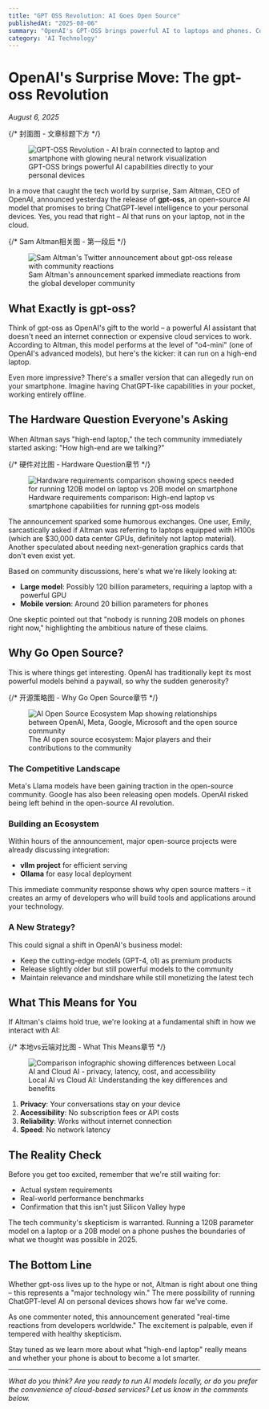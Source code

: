 ```yaml
---
title: "GPT OSS Revolution: AI Goes Open Source"
publishedAt: "2025-08-06"
summary: "OpenAI's GPT-OSS brings powerful AI to laptops and phones. Complete guide to hardware requirements, open-source ecosystem, privacy benefits, and setup."
category: 'AI Technology'
---
```


# OpenAI's Surprise Move: The gpt-oss Revolution

*August 6, 2025*

{/* 封面图 - 文章标题下方 */}
<figure className="my-8">
  <img 
    src="/images/gpt-oss-cover.png" 
    alt="GPT-OSS Revolution - AI brain connected to laptop and smartphone with glowing neural network visualization"
    className="w-full h-auto rounded-lg shadow-lg"
  />
  <figcaption className="mt-2 text-center text-sm text-gray-600 dark:text-gray-400">
    GPT-OSS brings powerful AI capabilities directly to your personal devices
  </figcaption>
</figure>

In a move that caught the tech world by surprise, Sam Altman, CEO of OpenAI, announced yesterday the release of **gpt-oss**, an open-source AI model that promises to bring ChatGPT-level intelligence to your personal devices. Yes, you read that right – AI that runs on your laptop, not in the cloud.

{/* Sam Altman相关图 - 第一段后 */}
<figure className="my-8">
  <img 
    src="/images/sam-altman-announcement.png" 
    alt="Sam Altman's Twitter announcement about gpt-oss release with community reactions"
    className="w-full h-auto rounded-lg shadow-lg"
  />
  <figcaption className="mt-2 text-center text-sm text-gray-600 dark:text-gray-400">
    Sam Altman's announcement sparked immediate reactions from the global developer community
  </figcaption>
</figure>

## What Exactly is gpt-oss?

Think of gpt-oss as OpenAI's gift to the world – a powerful AI assistant that doesn't need an internet connection or expensive cloud services to work. According to Altman, this model performs at the level of "o4-mini" (one of OpenAI's advanced models), but here's the kicker: it can run on a high-end laptop.

Even more impressive? There's a smaller version that can allegedly run on your smartphone. Imagine having ChatGPT-like capabilities in your pocket, working entirely offline.

## The Hardware Question Everyone's Asking

When Altman says "high-end laptop," the tech community immediately started asking: "How high-end are we talking?"

{/* 硬件对比图 - Hardware Question章节 */}
<figure className="my-8">
  <img 
    src="/images/hardware-requirements.png" 
    alt="Hardware requirements comparison showing specs needed for running 120B model on laptop vs 20B model on smartphone"
    className="w-full h-auto rounded-lg shadow-lg"
  />
  <figcaption className="mt-2 text-center text-sm text-gray-600 dark:text-gray-400">
    Hardware requirements comparison: High-end laptop vs smartphone capabilities for running gpt-oss models
  </figcaption>
</figure>

The announcement sparked some humorous exchanges. One user, Emily, sarcastically asked if Altman was referring to laptops equipped with H100s (which are $30,000 data center GPUs, definitely not laptop material). Another speculated about needing next-generation graphics cards that don't even exist yet.

Based on community discussions, here's what we're likely looking at:
- **Large model**: Possibly 120 billion parameters, requiring a laptop with a powerful GPU
- **Mobile version**: Around 20 billion parameters for phones

One skeptic pointed out that "nobody is running 20B models on phones right now," highlighting the ambitious nature of these claims.

## Why Go Open Source?

This is where things get interesting. OpenAI has traditionally kept its most powerful models behind a paywall, so why the sudden generosity?

{/* 开源策略图 - Why Go Open Source章节 */}
<figure className="my-8">
  <img 
    src="/images/open-source-ecosystem.png" 
    alt="AI Open Source Ecosystem Map showing relationships between OpenAI, Meta, Google, Microsoft and the open source community"
    className="w-full h-auto rounded-lg shadow-lg"
  />
  <figcaption className="mt-2 text-center text-sm text-gray-600 dark:text-gray-400">
    The AI open source ecosystem: Major players and their contributions to the community
  </figcaption>
</figure>

### The Competitive Landscape

Meta's Llama models have been gaining traction in the open-source community. Google has also been releasing open models. OpenAI risked being left behind in the open-source AI revolution.

### Building an Ecosystem

Within hours of the announcement, major open-source projects were already discussing integration:
- **vllm project** for efficient serving
- **Ollama** for easy local deployment

This immediate community response shows why open source matters – it creates an army of developers who will build tools and applications around your technology.

### A New Strategy?

This could signal a shift in OpenAI's business model:
- Keep the cutting-edge models (GPT-4, o1) as premium products
- Release slightly older but still powerful models to the community
- Maintain relevance and mindshare while still monetizing the latest tech

## What This Means for You

If Altman's claims hold true, we're looking at a fundamental shift in how we interact with AI:

{/* 本地vs云端对比图 - What This Means章节 */}
<figure className="my-8">
  <img 
    src="/images/local-vs-cloud-ai.png" 
    alt="Comparison infographic showing differences between Local AI and Cloud AI - privacy, latency, cost, and accessibility"
    className="w-full h-auto rounded-lg shadow-lg"
  />
  <figcaption className="mt-2 text-center text-sm text-gray-600 dark:text-gray-400">
    Local AI vs Cloud AI: Understanding the key differences and benefits
  </figcaption>
</figure>

1. **Privacy**: Your conversations stay on your device
2. **Accessibility**: No subscription fees or API costs
3. **Reliability**: Works without internet connection
4. **Speed**: No network latency

## The Reality Check

Before you get too excited, remember that we're still waiting for:
- Actual system requirements
- Real-world performance benchmarks
- Confirmation that this isn't just Silicon Valley hype

The tech community's skepticism is warranted. Running a 120B parameter model on a laptop or a 20B model on a phone pushes the boundaries of what we thought was possible in 2025.

## The Bottom Line

Whether gpt-oss lives up to the hype or not, Altman is right about one thing – this represents a "major technology win." The mere possibility of running ChatGPT-level AI on personal devices shows how far we've come.

As one commenter noted, this announcement generated "real-time reactions from developers worldwide." The excitement is palpable, even if tempered with healthy skepticism.

Stay tuned as we learn more about what "high-end laptop" really means and whether your phone is about to become a lot smarter.

---

*What do you think? Are you ready to run AI models locally, or do you prefer the convenience of cloud-based services? Let us know in the comments below.*